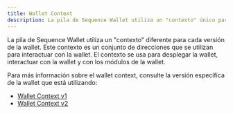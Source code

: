 ```yaml
---
title: Wallet Context
description: La pila de Sequence Wallet utiliza un "contexto" único para cada versión de wallet, que consiste en direcciones para interactuar tanto con la wallet como con sus módulos.
---
```


La pila de Sequence Wallet utiliza un "contexto" diferente para cada versión de la wallet.
Este contexto es un conjunto de direcciones que se utilizan para interactuar con la wallet.
El contexto se usa para desplegar la wallet, interactuar con la wallet y con los módulos de la wallet.

Para más información sobre el wallet context, consulte la versión específica de la wallet que está utilizando:
- [Wallet Context v1](/solutions_old/technical-references/internals/v1/wallet-context)
- [Wallet Context v2](/solutions_old/technical-references/internals/v2/wallet-context)